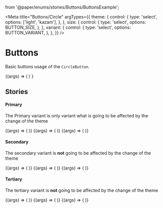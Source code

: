   from '@paper/enums/stories/Buttons/ButtonsExample';

<Meta title="Buttons/Circle"
      argTypes={{
        theme: {
          control: {
            type: 'select',
            options: ['light', 'kazam'],
          },
        },
        size: {
          control: {
            type: 'select',
            options: BUTTON_SIZE,
          },
        },
        variant: {
          control: {
            type: 'select',
            options: BUTTON_VARIANT,
          },
        },
      }}
/>


# Buttons
Basic buttons usage of the `CircleButton`.

<Canvas>
  <Story
    name="Default Circle button"
    args={{
      theme: 'light',
      variant: BUTTON_VARIANT.PRIMARY,
      size: BUTTON_SIZE.BIG,
      disabled: false,
    }}
  >
    {(args) => (<CircleButton {...args} >
      <Icon icon={ICON.BOARD} color={ICONS_COLOR.DARK} size={ICONS_SIZE.SMALL} />
    </CircleButton>)
    }
  </Story>
</Canvas>

<ArgsTable story="Default Circle button"/>

## Stories

#### Primary

The Primary variant is only variant what is  going to be affected by the change of the theme

<Canvas>
  <Story
    name="Primary Circle button big"
    args={{
      theme: 'light',
      variant: BUTTON_VARIANT.PRIMARY,
      size: BUTTON_SIZE.BIG
    }}
  >
    {(args) => (<CircleButton {...args} >
      <Icon icon={ICON.BOARD} color={ICONS_COLOR.DARK} size={ICONS_SIZE.SMALL} />
    </CircleButton>)}
  </Story>
  <Story
    name="Primary Circle button default"
    args={{
      theme: 'light',
      variant: BUTTON_VARIANT.PRIMARY,
      size: BUTTON_SIZE.DEFAULT
    }}
  >
    {(args) => (
      <CircleButton {...args} >
        <Icon icon={ICON.BOARD} color={ICONS_COLOR.DARK} size={ICONS_SIZE.SMALL} />
      </CircleButton>
    )}
  </Story>
  <Story
    name="Primary Circle button small"
    args={{
      theme: 'light',
      variant: BUTTON_VARIANT.PRIMARY,
      size: BUTTON_SIZE.SMALL
    }}
  >
  {(args) => (<CircleButton {...args} >
      <Icon icon={ICON.PLUS} color={ICONS_COLOR.DARK} size={ICONS_SIZE.SMALL} />
    </CircleButton>)}
  </Story>
</Canvas>

#### Secondary

The secondary variant is **not** going to be affected by the change of the theme

<Canvas>
  <Story
    name="Secondary Circle button big"
    args={{
      theme: 'light',
      variant: BUTTON_VARIANT.SECONDARY,
      size: BUTTON_SIZE.BIG
    }}
  >
    {(args) => (<CircleButton {...args} >
      <Icon icon={ICON.BOARD} color={ICONS_COLOR.DARK} size={ICONS_SIZE.SMALL} />
    </CircleButton>)}
  </Story>
  <Story
  name="Secondary button default"
    args={{
      theme: 'light',
      variant: BUTTON_VARIANT.SECONDARY,
      size: BUTTON_SIZE.DEFAULT
    }}
  >
    {(args) => (<CircleButton {...args} >
      <Icon icon={ICON.PLUS} color={ICONS_COLOR.DARK} size={ICONS_SIZE.SMALL} />
    </CircleButton>)}
  </Story>
  <Story
    name="Secondary Circle button small"
    args={{
      theme: 'light',
      variant: BUTTON_VARIANT.SECONDARY,
      size: BUTTON_SIZE.SMALL
    }}
  >
    {(args) => (<CircleButton {...args} >
      <Icon icon={ICON.BELL} color={ICONS_COLOR.DARK} size={ICONS_SIZE.SMALL} />
    </CircleButton>)}
  </Story>
</Canvas>


#### Tertiary

The tertiary variant is **not** going to be affected by the change of the theme

<Canvas>
  <Story
    name="Tertiary Circle button big"
    args={{
      theme: 'light',
      variant: BUTTON_VARIANT.TERTIARY,
      size: BUTTON_SIZE.BIG
    }}
  >
    {(args) => (<CircleButton {...args} >
      <Icon icon={ICON.ARROW_UP} color={ICONS_COLOR.DARK} size={ICONS_SIZE.SMALL} />
    </CircleButton>)}
  </Story>
  <Story
    name="Tertiary Circle button default"
    args={{
      theme: 'light',
      variant: BUTTON_VARIANT.TERTIARY,
      size: BUTTON_SIZE.DEFAULT
    }}
  >
    {(args) => (<CircleButton {...args} >
      <Icon icon={ICON.BOARD} color={ICONS_COLOR.DARK} size={ICONS_SIZE.SMALL} />
    </CircleButton>)}
  </Story>
  <Story
    name="Tertiary Circle button small"
    args={{
      theme: 'light',
      variant: BUTTON_VARIANT.TERTIARY,
      size: BUTTON_SIZE.SMALL
    }}
  >
    {(args) => (<CircleButton {...args} >
      <Icon icon={ICON.PLUS} color={ICONS_COLOR.DARK} size={ICONS_SIZE.SMALL} />
    </CircleButton>)}
  </Story>
</Canvas>

